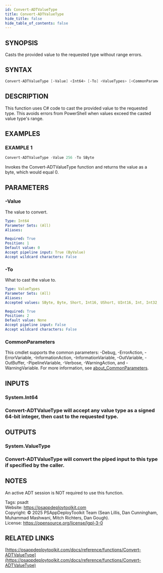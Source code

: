 ```yaml
---
id: Convert-ADTValueType
title: Convert-ADTValueType
hide_title: false
hide_table_of_contents: false
---
```


## SYNOPSIS

Casts the provided value to the requested type without range errors.

## SYNTAX

```powershell
Convert-ADTValueType [-Value] <Int64> [-To] <ValueTypes> [<CommonParameters>]
```

## DESCRIPTION

This function uses C# code to cast the provided value to the requested type.
This avoids errors from PowerShell when values exceed the casted value type's range.

## EXAMPLES

### EXAMPLE 1

```powershell
Convert-ADTValueType -Value 256 -To SByte
```

Invokes the Convert-ADTValueType function and returns the value as a byte, which would equal 0.

## PARAMETERS

### -Value

The value to convert.

```yaml
Type: Int64
Parameter Sets: (All)
Aliases:

Required: True
Position: 1
Default value: 0
Accept pipeline input: True (ByValue)
Accept wildcard characters: False
```

### -To

What to cast the value to.

```yaml
Type: ValueTypes
Parameter Sets: (All)
Aliases:
Accepted values: SByte, Byte, Short, Int16, UShort, UInt16, Int, Int32, UInt, UInt32, Long, Int64, ULong, UInt64

Required: True
Position: 2
Default value: None
Accept pipeline input: False
Accept wildcard characters: False
```

### CommonParameters

This cmdlet supports the common parameters: -Debug, -ErrorAction, -ErrorVariable, -InformationAction, -InformationVariable, -OutVariable, -OutBuffer, -PipelineVariable, -Verbose, -WarningAction, and -WarningVariable. For more information, see [about_CommonParameters](http://go.microsoft.com/fwlink/?LinkID=113216).

## INPUTS

### System.Int64

### Convert-ADTValueType will accept any value type as a signed 64-bit integer, then cast to the requested type.
## OUTPUTS

### System.ValueType

### Convert-ADTValueType will convert the piped input to this type if specified by the caller.
## NOTES
An active ADT session is NOT required to use this function.

Tags: psadt<br />
Website: https://psappdeploytoolkit.com<br />
Copyright: © 2025 PSAppDeployToolkit Team (Sean Lillis, Dan Cunningham, Muhammad Mashwani, Mitch Richters, Dan Gough).<br />
License: https://opensource.org/license/lgpl-3-0

## RELATED LINKS

[https://psappdeploytoolkit.com/docs/reference/functions/Convert-ADTValueType](https://psappdeploytoolkit.com/docs/reference/functions/Convert-ADTValueType)
